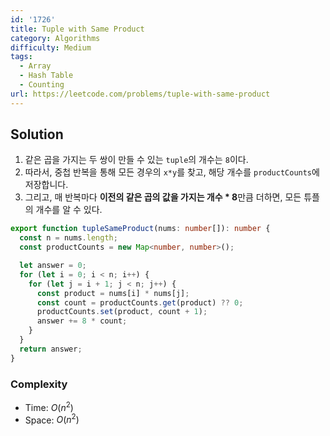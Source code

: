 ```yaml
---
id: '1726'
title: Tuple with Same Product
category: Algorithms
difficulty: Medium
tags:
  - Array
  - Hash Table
  - Counting
url: https://leetcode.com/problems/tuple-with-same-product
---
```


## Solution

1. 같은 곱을 가지는 두 쌍이 만들 수 있는 `tuple`의 개수는 `8`이다.
2. 따라서, 중첩 반복을 통해 모든 경우의 `x*y`를 찾고, 해당 개수를 `productCounts`에 저장합니다.
3. 그리고, 매 반복마다 **이전의 같은 곱의 값을 가지는 개수 \* 8**만큼 더하면, 모든 튜플의 개수를 알 수 있다.

```typescript filename="solution.ts" copy
export function tupleSameProduct(nums: number[]): number {
  const n = nums.length;
  const productCounts = new Map<number, number>();

  let answer = 0;
  for (let i = 0; i < n; i++) {
    for (let j = i + 1; j < n; j++) {
      const product = nums[i] * nums[j];
      const count = productCounts.get(product) ?? 0;
      productCounts.set(product, count + 1);
      answer += 8 * count;
    }
  }
  return answer;
}
```

### Complexity

- Time: $O(n ^ 2)$
- Space: $O(n ^ 2)$
